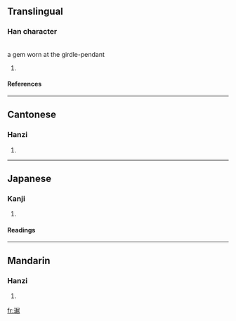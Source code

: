 ==Translingual==
===Han character===
{{Han char|rn=96|rad=玉|as=08|sn=12|four=1716<sub>4</sub>|canj=一土尸十口 (MGSJR)}}<br>
a gem worn at the girdle-pendant
# {{defn|Han|sort=玉08}}
====References====
{{Han ref|kx=0734.090|dkj=21047|dj=1146.150|hdz=21124.070|uh=741A|ud=29722|bh=DAA1|bd=55969}}

----

==Cantonese==
===Hanzi===
{{yue-hanzi|jyut=|y=geui1}}
# {{defn|Cantonese}}

----
==Japanese==
===Kanji===
{{ja-kanji|grade=|rs=玉08}}
# {{defn|Japanese}} 
====Readings====
{{ja-readings|on=[[きょ]] (kyo), [[こ]] (ko)|kun=|nanori=}}

----
==Mandarin==
===Hanzi===
{{cmn-hanzi|pin=[[jū]] (ju1)|wg=chü<sup>1</sup>}}
# {{defn|Mandarin}}

[[fr:琚]]